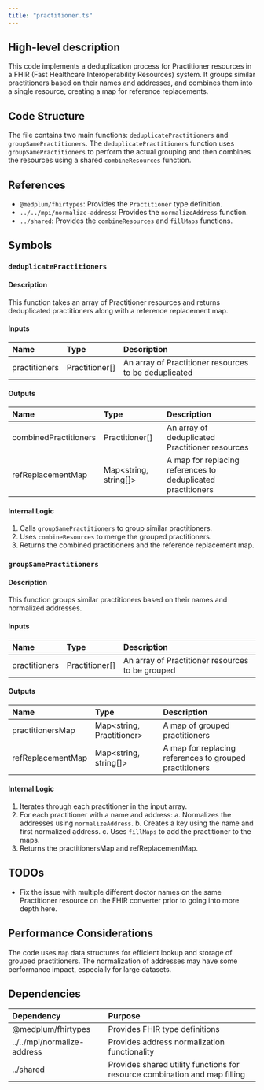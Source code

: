 ```yaml
---
title: "practitioner.ts"
---
```


## High-level description
This code implements a deduplication process for Practitioner resources in a FHIR (Fast Healthcare Interoperability Resources) system. It groups similar practitioners based on their names and addresses, and combines them into a single resource, creating a map for reference replacements.

## Code Structure
The file contains two main functions: `deduplicatePractitioners` and `groupSamePractitioners`. The `deduplicatePractitioners` function uses `groupSamePractitioners` to perform the actual grouping and then combines the resources using a shared `combineResources` function.

## References
- `@medplum/fhirtypes`: Provides the `Practitioner` type definition.
- `../../mpi/normalize-address`: Provides the `normalizeAddress` function.
- `../shared`: Provides the `combineResources` and `fillMaps` functions.

## Symbols

### `deduplicatePractitioners`
#### Description
This function takes an array of Practitioner resources and returns deduplicated practitioners along with a reference replacement map.

#### Inputs
| Name | Type | Description |
|:-----|:-----|:------------|
| practitioners | Practitioner[] | An array of Practitioner resources to be deduplicated |

#### Outputs
| Name | Type | Description |
|:-----|:-----|:------------|
| combinedPractitioners | Practitioner[] | An array of deduplicated Practitioner resources |
| refReplacementMap | Map&lt;string, string[]&gt; | A map for replacing references to deduplicated practitioners |

#### Internal Logic
1. Calls `groupSamePractitioners` to group similar practitioners.
2. Uses `combineResources` to merge the grouped practitioners.
3. Returns the combined practitioners and the reference replacement map.

### `groupSamePractitioners`
#### Description
This function groups similar practitioners based on their names and normalized addresses.

#### Inputs
| Name | Type | Description |
|:-----|:-----|:------------|
| practitioners | Practitioner[] | An array of Practitioner resources to be grouped |

#### Outputs
| Name | Type | Description |
|:-----|:-----|:------------|
| practitionersMap | Map&lt;string, Practitioner&gt; | A map of grouped practitioners |
| refReplacementMap | Map&lt;string, string[]&gt; | A map for replacing references to grouped practitioners |

#### Internal Logic
1. Iterates through each practitioner in the input array.
2. For each practitioner with a name and address:
   a. Normalizes the addresses using `normalizeAddress`.
   b. Creates a key using the name and first normalized address.
   c. Uses `fillMaps` to add the practitioner to the maps.
3. Returns the practitionersMap and refReplacementMap.

## TODOs
- Fix the issue with multiple different doctor names on the same Practitioner resource on the FHIR converter prior to going into more depth here.

## Performance Considerations
The code uses `Map` data structures for efficient lookup and storage of grouped practitioners. The normalization of addresses may have some performance impact, especially for large datasets.

## Dependencies
| Dependency | Purpose |
|:-----------|:--------|
| @medplum/fhirtypes | Provides FHIR type definitions |
| ../../mpi/normalize-address | Provides address normalization functionality |
| ../shared | Provides shared utility functions for resource combination and map filling |